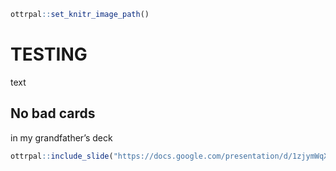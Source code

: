 ```r
ottrpal::set_knitr_image_path()
```

# TESTING

text 

## No bad cards

in my grandfather's deck

```r
ottrpal::include_slide("https://docs.google.com/presentation/d/1zjymWqXfsfgv2TVxZ6xu_FcM3U49wPSzmMyJP_qoVjc/edit#slide=id.p")
```
